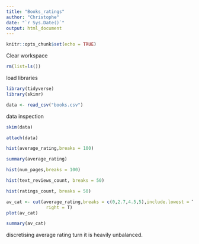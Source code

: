 ```yaml
---
title: "Books_ratings"
author: "Christophe"
date: "`r Sys.Date()`"
output: html_document
---
```


```r
knitr::opts_chunk$set(echo = TRUE)
```

Clear workspace
```r
rm(list=ls())
```
load libraries
```r
library(tidyverse)
library(skimr)
```

```r
data <- read_csv("books.csv")
```

data inspection
```r
skim(data)
```

```r
attach(data)
```

```r
hist(average_rating,breaks = 100)
```
```r
summary(average_rating)
```


```r
hist(num_pages,breaks = 100)
```

```r
hist(text_reviews_count, breaks = 50)
```

```r
hist(ratings_count, breaks = 50)
```

```r
av_cat <- cut(average_rating,breaks = c(0,2.7,4.5,5),include.lowest = T,
               right = T)
plot(av_cat)
```

```r
summary(av_cat)
```
discretising average  rating turn it  is heavily unbalanced. 

```r

```

